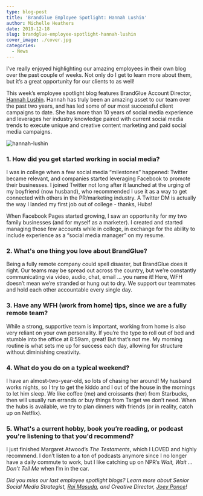 ```yaml
---
type: blog-post
title: 'BrandGlue Employee Spotlight: Hannah Lushin'
author: Michelle Heathers
date: 2019-12-18
slug: brandglue-employee-spotlight-hannah-lushin
cover_image: ./cover.jpg
categories:
  - News
---
```


I’ve really enjoyed highlighting our amazing employees in their own blog over the past couple of weeks. Not only do I get to learn more about them, but it’s a great opportunity for our clients to as well!

This week’s employee spotlight blog features BrandGlue Account Director, [Hannah Lushin](https://www.linkedin.com/in/hannahlushin). Hannah has truly been an amazing asset to our team over the past two years, and has led some of our most successful client campaigns to date. She has more than 10 years of social media experience and leverages her industry knowledge paired with current social media trends to execute unique and creative content marketing and paid social media campaigns.

![hannah-lushin](./cover.jpg)

### 1. How did you get started working in social media?

I was in college when a few social media “milestones” happened: Twitter became relevant, and companies started leveraging Facebook to promote their businesses. I joined Twitter not long after it launched at the urging of my boyfriend (now husband), who recommended I use it as a way to get connected with others in the PR/marketing industry. A Twitter DM is actually the way I landed my first job out of college - thanks, Hubs!

When Facebook Pages started growing, I saw an opportunity for my two family businesses (and for myself as a marketer). I created and started managing those few accounts while in college, in exchange for the ability to include experience as a “social media manager” on my resume.

### 2. What's one thing you love about BrandGlue?

Being a fully remote company could spell disaster, but BrandGlue does it right. Our teams may be spread out across the country, but we’re constantly communicating via video, audio, chat, email … you name it! Here, WFH doesn’t mean we’re stranded or hung out to dry. We support our teammates and hold each other accountable every single day.

### 3. Have any WFH (work from home) tips, since we are a fully remote team?

While a strong, supportive team is important, working from home is also very reliant on your own personality. If you’re the type to roll out of bed and stumble into the office at 8:59am, great! But that’s not me. My morning routine is what sets me up for success each day, allowing for structure without diminishing creativity.

### 4. What do you do on a typical weekend?

I have an almost-two-year-old, so lots of chasing her around! My husband works nights, so I try to get the kiddo and I out of the house in the mornings to let him sleep. We like coffee (me) and croissants (her) from Starbucks, then will usually run errands or buy things from Target we don’t need. When the hubs is available, we try to plan dinners with friends (or in reality, catch up on Netflix).

### 5. What's a current hobby, book you’re reading, or podcast you're listening to that you'd recommend?

I just finished Margaret Atwood’s _The Testaments_, which I LOVED and highly recommend. I don’t listen to a ton of podcasts anymore since I no longer have a daily commute to work, but I like catching up on NPR’s _Wait, Wait … Don’t Tell Me_ when I’m in the car.

_Did you miss our last employee spotlight blogs? Learn more about Senior Social Media Strategist, [Rai Masuda](/blog/brandglue-employee-spotlight-rai-masuda), and Creative Director, [Joey Ponce](/blog/brandglue-employee-spotlight-joey-ponce)!_
